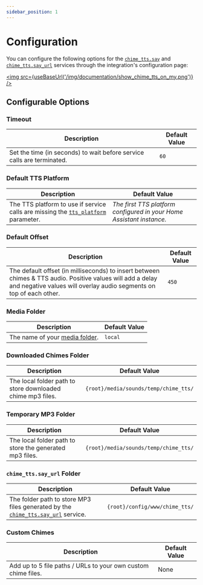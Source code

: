 ```yaml
---
sidebar_position: 1
---
```



# Configuration

You can configure the following options for the [`chime_tts.say`](../documentation/services/say-service) and [`chime_tts.say_url`](../documentation/services/say_url-service) services through the integration's configuration page:

<a href="https://my.home-assistant.io/redirect/integration/?domain=chime_tts" alt="Chime TTS integration" target="_blank"><img src={useBaseUrl('/img/documentation/show_chime_tts_on_my.png')} /></a>

## Configurable Options

### Timeout
| Description | Default Value |
|-|-|
| Set the time (in seconds) to wait before service calls are terminated. | `60` |

### Default TTS Platform
| Description | Default Value |
|-|-|
| The TTS platform to use if service calls are missing the [`tts_platform`](../documentation/services/say-service/parameters#tts_platform) parameter. | *The first TTS platform configured in your Home Assistant instance.* |

### Default Offset
| Description | Default Value |
|-|-|
| The default offset (in milliseconds) to insert between chimes & TTS audio. Positive values will add a delay and negative values will overlay audio segments on top of each other. | `450` |

### Media Folder
| Description | Default Value |
|-|-|
| The name of your [media folder](https://www.home-assistant.io/integrations/media_source/#using-custom-or-additional-media-folders). | `local` |

### Downloaded Chimes Folder
| Description | Default Value |
|-|-|
| The local folder path to store downloaded chime mp3 files. | `{root}/media/sounds/temp/chime_tts/` |

### Temporary MP3 Folder
| Description | Default Value |
|-|-|
| The local folder path to store the generated mp3 files. | `{root}/media/sounds/temp/chime_tts/` |

### `chime_tts.say_url` Folder
| Description | Default Value |
|-|-|
| The folder path to store MP3 files generated by the [`chime_tts.say_url`](../documentation/services/say_url-service) service. | `{root}/config/www/chime_tts/`

### Custom Chimes
| Description | Default Value |
|-|-|
| Add up to 5 file paths / URLs to your own custom chime files. | None |